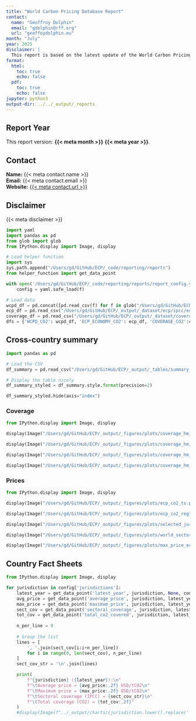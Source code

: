 ```yaml
---
title: "World Carbon Pricing Database Report"
contact: 
  name: "Geoffroy Dolphin"
  email: "gdolphin@rff.org"
  url: "geoffoydolphin.eu"
month: "July"
year: 2025
disclaimer: |
  This report is based on the latest update of the World Carbon Pricing Database and the associated emissions-weighted carbon price. The data presented in this report is licensed under a Attribution-NonCommercial-NoDerivatives 4.0 International (CC BY-NC-ND 4.0). For any commercial use, please contact the author.
format:
  html:
    toc: true
    echo: false
  pdf:
    toc: true
    echo: false
jupyter: python3
output-dir: ../../_output/_reports
---
```


## Report Year

This report version: **{{< meta month >}}** **{{< meta year >}}**.

## Contact

**Name:** {{< meta contact.name >}}  
**Email:** {{< meta contact.email >}}   
**Website:** [{{< meta contact.url >}}]({{< meta contact.url >}})

## Disclaimer

{{< meta disclaimer >}}

```python
import yaml
import pandas as pd
from glob import glob
from IPython.display import Image, display

# Load helper function
import sys
sys.path.append("/Users/gd/GitHub/ECP/_code/reporting/reports")
from helper_function import get_data_point

with open('/Users/gd/GitHub/ECP/_code/reporting/reports/report_config.yaml') as f:
    config = yaml.safe_load(f)

# Load data
wcpd_df = pd.concat([pd.read_csv(f) for f in glob("/Users/gd/GitHub/ECP/_raw/wcpd_usd/CO2/constantPrices/FixedXRate/*.csv")])
ecp_df = pd.read_csv("/Users/gd/GitHub/ECP/_output/_dataset/ecp/ipcc/ecp_economy/ecp_CO2.csv")
coverage_df = pd.read_csv("/Users/gd/GitHub/ECP/_output/_dataset/coverage/tot_coverage_jurisdiction_CO2.csv")
dfs = {'WCPD_CO2': wcpd_df, 'ECP_ECONOMY_CO2': ecp_df, 'COVERAGE_CO2':coverage_df}

```

\newpage

## Cross-country summary

```python
import pandas as pd

# Load the CSV
df_summary = pd.read_csv("/Users/gd/GitHub/ECP/_output/_tables/summary_statistics_pivot.csv")

# Display the table nicely
df_summary_styled = df_summary.style.format(precision=2)

df_summary_styled.hide(axis="index")
```

### Coverage

```python
from IPython.display import Image, display

display(Image("/Users/gd/GitHub/ECP/_output/_figures/plots/coverage_hm_national.png"))

display(Image("/Users/gd/GitHub/ECP/_output/_figures/plots/coverage_hm_canada.png"))

display(Image("/Users/gd/GitHub/ECP/_output/_figures/plots/coverage_hm_us.png"))

display(Image("/Users/gd/GitHub/ECP/_output/_figures/plots/coverage_hm_china.png"))

```

### Prices

```python
from IPython.display import Image, display

display(Image("/Users/gd/GitHub/ECP/_output/_figures/plots/ecp_co2_ts.png"))

display(Image("/Users/gd/GitHub/ECP/_output/_figures/plots/ecp_co2_regional.png"))

display(Image("/Users/gd/GitHub/ECP/_output/_figures/plots/selected_jurisdictions_ecp.png"))

display(Image("/Users/gd/GitHub/ECP/_output/_figures/plots/world_sectors_ecp.png"))

display(Image("/Users/gd/GitHub/ECP/_output/_figures/plots/max_price_ecp_2024.png"))

```

\newpage

## Country Fact Sheets

```python
from IPython.display import Image, display

for jurisdiction in config['jurisdictions']:
    latest_year = get_data_point('latest_year', jurisdiction, None, config, dfs)
    avg_price = get_data_point('average_price', jurisdiction, latest_year, config, dfs)
    max_price = get_data_point('maximum_price', jurisdiction, latest_year, config, dfs)
    sect_cov = get_data_point('sectoral_coverage', jurisdiction, latest_year, config, dfs)
    tot_cov = get_data_point('total_co2_covered', jurisdiction, latest_year, config, dfs)
    
    n_per_line = 9
    
    # Group the list
    lines = [
        ', '.join(sect_cov[i:i+n_per_line])
        for i in range(0, len(sect_cov), n_per_line)
    ]
    sect_cov_str = '\n'.join(lines)

    print(
        f"{jurisdiction} ({latest_year}):\n"
        f"\tAverage price = {avg_price:.2f} USD/tCO2\n"
        f"\tMaximum price = {max_price:.2f} USD/tCO2\n"
        f"\tSectoral coverage (IPCC) = {sect_cov_str}\n"
        f"\tTotal coverage (CO2) = {tot_cov:.2f}"
    )
    #display(Image(f"../_output/charts/{jurisdiction.lower().replace(' ', '_')}_price_trend.png"))

```
